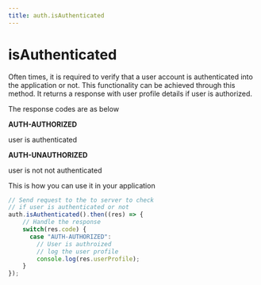 ```yaml
---
title: auth.isAuthenticated
---
```


# isAuthenticated

Often times, it is required to verify that a user account is authenticated into the application or not. This functionality can be achieved through this method. It returns a response with user profile details if user is authorized.

The response codes are as below

**AUTH-AUTHORIZED**

user is authenticated

**AUTH-UNAUTHORIZED**

user is not not authenticated

This is how you can use it in your application

```jsx
// Send request to the to server to check
// if user is authenticated or not
auth.isAuthenticated().then((res) => {
    // Handle the response
    switch(res.code) {
      case "AUTH-AUTHORIZED": 
        // User is authroized
        // log the user profile
        console.log(res.userProfile);
    }
});
```

